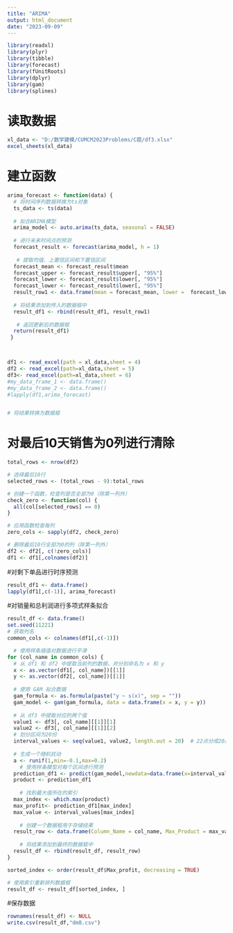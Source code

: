 ```yaml
---
title: "ARIMA"
output: html_document
date: "2023-09-09"
---
```


```r
library(readxl)
library(plyr)
library(tibble)
library(forecast)
library(fUnitRoots)
library(dplyr)
library(gam)
library(splines)
```

# 读取数据
```r
xl_data <- "D:/数学建模/CUMCM2023Problems/C题/df3.xlsx"
excel_sheets(xl_data)
```


# 建立函数
```r
arima_forecast <- function(data) {
  # 将时间序列数据转换为ts对象
  ts_data <- ts(data)
  
  # 拟合ARIMA模型
  arima_model <- auto.arima(ts_data, seasonal = FALSE)
  
  # 进行未来时间点的预测
  forecast_result <- forecast(arima_model, h = 1)
  
   # 提取均值、上置信区间和下置信区间
  forecast_mean <- forecast_result$mean
  forecast_upper <- forecast_result$upper[, "95%"]
  forecast_lower <- forecast_result$lower[, "95%"]
  forecast_lower <- forecast_result$lower[, "95%"]
  result_row1 <- data.frame(mean = forecast_mean, lower =  forecast_lower, upper = forecast_upper)
    
  # 将结果添加到传入的数据框中
  result_df1 <- rbind(result_df1, result_row1)
   
   # 返回更新后的数据框
  return(result_df1)
 }




```

```r
df1 <- read_excel(path = xl_data,sheet = 4)
df2 <- read_excel(path=xl_data,sheet = 5)
df3<- read_excel(path=xl_data,sheet = 6)
#my_data_frame_1 <- data.frame()
#my_data_frame_2 <- data.frame()
#lapply(df1,arima_forecast)


# 将结果转换为数据框

```


# 对最后10天销售为0列进行清除
```r
total_rows <- nrow(df2)

# 选择最后10行
selected_rows <- (total_rows - 9):total_rows

# 创建一个函数，检查列是否全部为0（除第一列外）
check_zero <- function(col) {
  all(col[selected_rows] == 0)
}

# 应用函数检查每列
zero_cols <- sapply(df2, check_zero)

# 删除最后10行全部为0的列（除第一列外）
df2 <- df2[, c(!zero_cols)]
df1 <- df1[,colnames(df2)]
```


#对剩下单品进行时序预测
```r
result_df1 <- data.frame()
lapply(df1[,c(-1)], arima_forecast)
```






#对销量和总利润进行多项式样条拟合

```r
result_df <- data.frame()
set.seed(11221)
# 获取列名
common_cols <- colnames(df1[,c(-1)])

  # 使用样条插值对数据进行平滑
for (col_name in common_cols) {
  # 从 df1 和 df2 中提取当前列的数据，并分别命名为 x 和 y
  x <- as.vector(df1[, col_name])[[1]]
  y <- as.vector(df2[, col_name])[[1]]
  
  # 使用 GAM 拟合数据
  gam_formula <- as.formula(paste("y ~ s(x)", sep = ""))
  gam_model <- gam(gam_formula, data = data.frame(x = x, y = y))
  
  # 从 df3 中提取对应的两个值
  value1 <- df3[, col_name][[1]][1]
  value2 <- df3[, col_name][[1]][2]
  # 划分区间为20份
  interval_values <- seq(value1, value2, length.out = 20)  # 22点分成20段
  
  # 生成一个随机扰动
  a <- runif(1,min=-0.1,max=0.2)
    # 使用样条模型对每个区间进行预测
  prediction_df1 <- predict(gam_model,newdata=data.frame(x=interval_values),type="response")
  product <- prediction_df1 
    
    # 找到最大值所在的索引
  max_index <- which.max(product)
  max_profit<- prediction_df1[max_index]
  max_value <- interval_values[max_index]
    
    # 创建一个数据框用于存储结果
  result_row <- data.frame(Column_Name = col_name, Max_Product = max_value,Max_profit=max_profit)
    
    # 将结果添加到最终的数据框中
  result_df <- rbind(result_df, result_row)
}

```

```r
sorted_index <- order(result_df$Max_profit, decreasing = TRUE)

# 使用索引重新排列数据框
result_df <- result_df[sorted_index, ]
```
#保存数据
```r
rownames(result_df) <- NULL
write.csv(result_df,"dm8.csv")
```

